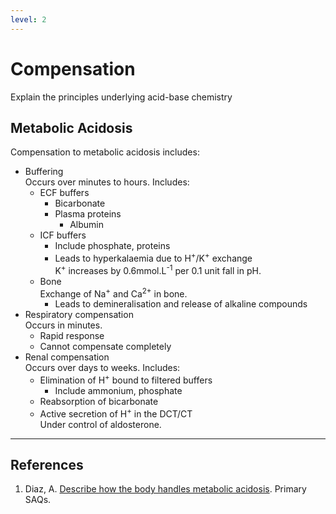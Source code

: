 ```yaml
---
level: 2
---
```


# Compensation

:::CICM
Explain the principles underlying acid-base chemistry
:::

## Metabolic Acidosis

Compensation to metabolic acidosis includes:

* Buffering\
Occurs over minutes to hours. Includes:
    * ECF buffers
        * Bicarbonate
        * Plasma proteins
            * Albumin
    * ICF buffers
        * Include phosphate, proteins
        * Leads to hyperkalaemia due to H^+^/K^+^ exchange\
        K^+^ increases by 0.6mmol.L^-1^ per 0.1 unit fall in pH.
    * Bone\
    Exchange of Na^+^ and Ca^2+^ in bone.\
        * Leads to demineralisation and release of alkaline compounds
* Respiratory compensation\
Occurs in minutes.
    * Rapid response
    * Cannot compensate completely
* Renal compensation\
Occurs over days to weeks. Includes:
    * Elimination of H^+^ bound to filtered buffers
        * Include ammonium, phosphate
    * Reabsorption of bicarbonate
    * Active secretion of H^+^ in the DCT/CT\
    Under control of aldosterone.

---

## References

1. Diaz, A. [Describe how the body handles metabolic acidosis](https://primarysaqs.files.wordpress.com/2009/12/2007a1105a15describe-how-the-body-handles-a-metabolic-acidosis.pdf). Primary SAQs.